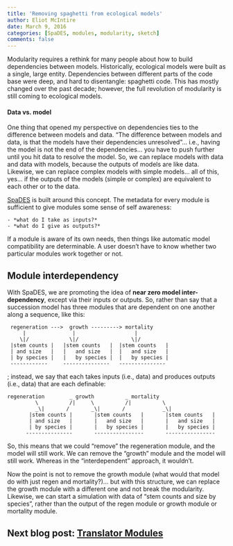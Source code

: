 ```yaml
---
title: 'Removing spaghetti from ecological models'
author: Eliot McIntire
date: March 9, 2016
categories: [SpaDES, modules, modularity, sketch]
comments: false
---
```

Modularity requires a rethink for many people about how to build dependencies between models. Historically, ecological models were built as a single, large entity. Dependencies between different parts of the code base were deep, and hard to disentangle: spaghetti code. This has mostly changed over the past decade; however, the full revolution of modularity is still coming to ecological models.

#### Data vs. model

One thing that opened my perspective on dependencies ties to the difference between models and data. "The difference between models and data, is that the models have their dependencies unresolved"... i.e., having the model is not the end of the dependencies... you have to push further until you hit data to resolve the model. So, we can replace models with data and data with models, because the outputs of models are like data.  Likewise, we can replace complex models with simple models... all of this, yes... if the outputs of the models (simple or complex) are equivalent to each other or to the data. 

[SpaDES](spades.predictiveecology.org) is built around this concept. The metadata for every module is sufficient to give modules some sense of self awareness: 

    - *what do I take as inputs?* 
    - *what do I give as outputs?*  
    
If a module is aware of its own needs, then things like automatic model compatibility are determinable. A user doesn't have to know whether two particular modules work together or not.

## Module interdependency

With SpaDES, we are promoting the idea of **near zero model inter-dependency**, except via their inputs or outputs. So, rather than say that a succession model has three modules that are dependent on one another along a sequence, like this:

```
 regeneration --->  growth ---------> mortality
     |               |                   |
    \|/             \|/                 \|/
 |stem counts |   |stem counts   |  |stem counts   |         
 | and size   |   |   and size   |  |   and size   |
 | by species |   |   by species |  |   by species |
 ------------     ---------------   ---------------
```
; instead, we say that each takes inputs (i.e., data) and produces outputs (i.e., data) that are each definable:

```
regeneration        _ growth          _ mortality
         \          /|     \          /|          \         
         _\|       /       _\|       /            _\|       
       |stem counts |       |stem counts   |       |stem counts   |         
       | and size   |       |   and size   |       |   and size   |
       | by species |       |   by species |       |   by species |
      ---------------       ----------------       ----------------
```

So, this means that we could "remove" the regeneration module, and the model will still work. We can remove the "growth" module and the model will still work. Whereas in the "interdependent" approach, it wouldn't.

Now the point is not to remove the growth module (what would that model do with just regen and mortality?)... but with this structure, we can replace the growth module with a different one and not break the modularity. Likewise, we can start a simulation with data of "stem counts and size by species", rather than the output of the regen module or growth module or mortality module.

## Next blog post: [Translator Modules](https://predictiveecology.org/2016/03/09/Translating_the_incompatible.html)


